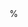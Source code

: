 ::: {.hidden}

\newcommand{\ans}[1]{{\color{blue}\textbf{Ans. } #1}}
\newcommand{\akash}[1]{{\color{blue} Akash: #1}}
\newcommand{\saber}[1]{{\color{blue} Saber: #1}}
\newcommand{\sam}[1]{{\color{blue} Sam: #1}}

\newcommand{\smallconc}[2]{\left[\begin{smallmatrix} #1 \\ #2 \end{smallmatrix}\right]}
\newcommand{\conc}[2]{\begin{bmatrix} #1 \\ #2 \end{bmatrix}}
\newcommand{\geqse}{\geq_{\mathrm{SE}}}
\newcommand{\leqse}{\leq_{\mathrm{SE}}}
\newcommand{\rank}{\operatorname{rank}}
% \newcommand{\span}{\operatorname{span}}
\newcommand{\<}{\langle}
\renewcommand{\>}{\rangle}
\newcommand{\eps}{\varepsilon}
\newcommand{\Alt}{\operatorname{Alt}}
\newcommand{\so}{\mathfrak{so}}
\newcommand{\dbrak}[1]{[\![ #1 ]\!]}
\newcommand{\cleq}{\preceq}
\newcommand{\dexp}{\operatorname{dexp}}
\newcommand{\ox}{{\mathring{x}}}
\newcommand{\ou}{{\mathring{u}}}
\newcommand{\ow}{{\mathring{w}}}
\newcommand{\bch}{\operatorname{bch}}
\newcommand{\BCH}{\textsf{BCH}}

\newcommand{\R}{\mathbb{R}}
\newcommand{\N}{\mathbb{N}}
\newcommand{\C}{\mathbb{C}}
\newcommand{\Z}{\mathbb{Z}}
\newcommand{\I}{\mathbb{I}}
\newcommand{\IR}{\mathbb{IR}}

\newcommand{\calA}{\mathcal{A}}
\newcommand{\calB}{\mathcal{B}}
\newcommand{\calC}{\mathcal{C}}
\newcommand{\calD}{\mathcal{D}}
\newcommand{\calE}{\mathcal{E}}
\newcommand{\calF}{\mathcal{F}}
\newcommand{\calG}{\mathcal{G}}
\newcommand{\calH}{\mathcal{H}}
\newcommand{\calI}{\mathcal{I}}
\newcommand{\calJ}{\mathcal{J}}
\newcommand{\calK}{\mathcal{K}}
\newcommand{\calL}{\mathcal{L}}
\newcommand{\calM}{\mathcal{M}}
\newcommand{\calN}{\mathcal{N}}
\newcommand{\calO}{\mathcal{O}}
\newcommand{\calP}{\mathcal{P}}
\newcommand{\calQ}{\mathcal{Q}}
\newcommand{\calR}{\mathcal{R}}
\newcommand{\calS}{\mathcal{S}}
\newcommand{\calT}{\mathcal{T}}
\newcommand{\calU}{\mathcal{U}}
\newcommand{\calV}{\mathcal{V}}
\newcommand{\calW}{\mathcal{W}}
\newcommand{\calX}{\mathcal{X}}
\newcommand{\calY}{\mathcal{Y}}
\newcommand{\calZ}{\mathcal{Z}}

\newcommand{\bbA}{\mathbb{A}}
\newcommand{\bbB}{\mathbb{B}}
\newcommand{\bbC}{\mathbb{C}}
\newcommand{\bbD}{\mathbb{D}}
\newcommand{\bbE}{\mathbb{E}}
\newcommand{\bbF}{\mathbb{F}}
\newcommand{\bbG}{\mathbb{G}}
\newcommand{\bbH}{\mathbb{H}}
\newcommand{\bbI}{\mathbb{I}}
\newcommand{\bbJ}{\mathbb{J}}
\newcommand{\bbK}{\mathbb{K}}
\newcommand{\bbL}{\mathbb{L}}
\newcommand{\bbM}{\mathbb{M}}
\newcommand{\bbN}{\mathbb{N}}
\newcommand{\bbO}{\mathbb{O}}
\newcommand{\bbP}{\mathbb{P}}
\newcommand{\bbQ}{\mathbb{Q}}
\newcommand{\bbR}{\mathbb{R}}
\newcommand{\bbS}{\mathbb{S}}
\newcommand{\bbT}{\mathbb{T}}
\newcommand{\bbU}{\mathbb{U}}
\newcommand{\bbV}{\mathbb{V}}
\newcommand{\bbW}{\mathbb{W}}
\newcommand{\bbX}{\mathbb{X}}
\newcommand{\bbY}{\mathbb{Y}}
\newcommand{\bbZ}{\mathbb{Z}}

\newcommand{\scrA}{\mathscr{A}}
\newcommand{\scrB}{\mathscr{B}}
\newcommand{\scrC}{\mathscr{C}}
\newcommand{\scrD}{\mathscr{D}}
\newcommand{\scrE}{\mathscr{E}}
\newcommand{\scrF}{\mathscr{F}}
\newcommand{\scrG}{\mathscr{G}}
\newcommand{\scrH}{\mathscr{H}}
\newcommand{\scrI}{\mathscr{I}}
\newcommand{\scrJ}{\mathscr{J}}
\newcommand{\scrK}{\mathscr{K}}
\newcommand{\scrL}{\mathscr{L}}
\newcommand{\scrM}{\mathscr{M}}
\newcommand{\scrN}{\mathscr{N}}
\newcommand{\scrO}{\mathscr{O}}
\newcommand{\scrP}{\mathscr{P}}
\newcommand{\scrQ}{\mathscr{Q}}
\newcommand{\scrR}{\mathscr{R}}
\newcommand{\scrS}{\mathscr{S}}
\newcommand{\scrT}{\mathscr{T}}
\newcommand{\scrU}{\mathscr{U}}
\newcommand{\scrV}{\mathscr{V}}
\newcommand{\scrW}{\mathscr{W}}
\newcommand{\scrX}{\mathscr{X}}
\newcommand{\scrY}{\mathscr{Y}}
\newcommand{\scrZ}{\mathscr{Z}}

\newcommand{\bfa}{\mathbf{a}}
\newcommand{\bfb}{\mathbf{b}}
\newcommand{\bfc}{\mathbf{c}}
\newcommand{\bfd}{\mathbf{d}}
\newcommand{\bfe}{\mathbf{e}}
\newcommand{\bff}{\mathbf{f}}
\newcommand{\bfg}{\mathbf{g}}
\newcommand{\bfh}{\mathbf{h}}
\newcommand{\bfi}{\mathbf{i}}
\newcommand{\bfj}{\mathbf{j}}
\newcommand{\bfk}{\mathbf{k}}
\newcommand{\bfl}{\mathbf{l}}
\newcommand{\bfm}{\mathbf{m}}
\newcommand{\bfn}{\mathbf{n}}
\newcommand{\bfo}{\mathbf{o}}
\newcommand{\bfp}{\mathbf{p}}
\newcommand{\bfq}{\mathbf{q}}
\newcommand{\bfr}{\mathbf{r}}
\newcommand{\bfs}{\mathbf{s}}
\newcommand{\bft}{\mathbf{t}}
\newcommand{\bfu}{\mathbf{u}}
\newcommand{\bfv}{\mathbf{v}}
\newcommand{\bfw}{\mathbf{w}}
\newcommand{\bfx}{\mathbf{x}}
\newcommand{\bfy}{\mathbf{y}}
\newcommand{\bfz}{\mathbf{z}}
\newcommand{\bfA}{\mathbf{A}}
\newcommand{\bfB}{\mathbf{B}}
\newcommand{\bfC}{\mathbf{C}}
\newcommand{\bfD}{\mathbf{D}}
\newcommand{\bfE}{\mathbf{E}}
\newcommand{\bfF}{\mathbf{F}}
\newcommand{\bfG}{\mathbf{G}}
\newcommand{\bfH}{\mathbf{H}}
\newcommand{\bfI}{\mathbf{I}}
\newcommand{\bfJ}{\mathbf{J}}
\newcommand{\bfK}{\mathbf{K}}
\newcommand{\bfL}{\mathbf{L}}
\newcommand{\bfM}{\mathbf{M}}
\newcommand{\bfN}{\mathbf{N}}
\newcommand{\bfO}{\mathbf{O}}
\newcommand{\bfP}{\mathbf{P}}
\newcommand{\bfQ}{\mathbf{Q}}
\newcommand{\bfR}{\mathbf{R}}
\newcommand{\bfS}{\mathbf{S}}
\newcommand{\bfT}{\mathbf{T}}
\newcommand{\bfU}{\mathbf{U}}
\newcommand{\bfV}{\mathbf{V}}
\newcommand{\bfW}{\mathbf{W}}
\newcommand{\bfX}{\mathbf{X}}
\newcommand{\bfY}{\mathbf{Y}}
\newcommand{\bfZ}{\mathbf{Z}}

\newcommand{\sfa}{\mathsf{a}}
\newcommand{\sfb}{\mathsf{b}}
\newcommand{\sfc}{\mathsf{c}}
\newcommand{\sfd}{\mathsf{d}}
\newcommand{\sfe}{\mathsf{e}}
\newcommand{\sff}{\mathsf{f}}
\newcommand{\sfg}{\mathsf{g}}
\newcommand{\sfh}{\mathsf{h}}
\newcommand{\sfi}{\mathsf{i}}
\newcommand{\sfj}{\mathsf{j}}
\newcommand{\sfk}{\mathsf{k}}
\newcommand{\sfl}{\mathsf{l}}
\newcommand{\sfm}{\mathsf{m}}
\newcommand{\sfn}{\mathsf{n}}
\newcommand{\sfo}{\mathsf{o}}
\newcommand{\sfp}{\mathsf{p}}
\newcommand{\sfq}{\mathsf{q}}
\newcommand{\sfr}{\mathsf{r}}
\newcommand{\sfs}{\mathsf{s}}
\newcommand{\sft}{\mathsf{t}}
\newcommand{\sfu}{\mathsf{u}}
\newcommand{\sfv}{\mathsf{v}}
\newcommand{\sfw}{\mathsf{w}}
\newcommand{\sfx}{\mathsf{x}}
\newcommand{\sfy}{\mathsf{y}}
\newcommand{\sfz}{\mathsf{z}}
\newcommand{\sfA}{\mathsf{A}}
\newcommand{\sfB}{\mathsf{B}}
\newcommand{\sfC}{\mathsf{C}}
\newcommand{\sfD}{\mathsf{D}}
\newcommand{\sfE}{\mathsf{E}}
\newcommand{\sfF}{\mathsf{F}}
\newcommand{\sfG}{\mathsf{G}}
\newcommand{\sfH}{\mathsf{H}}
\newcommand{\sfI}{\mathsf{I}}
\newcommand{\sfJ}{\mathsf{J}}
\newcommand{\sfK}{\mathsf{K}}
\newcommand{\sfL}{\mathsf{L}}
\newcommand{\sfM}{\mathsf{M}}
\newcommand{\sfN}{\mathsf{N}}
\newcommand{\sfO}{\mathsf{O}}
\newcommand{\sfP}{\mathsf{P}}
\newcommand{\sfQ}{\mathsf{Q}}
\newcommand{\sfR}{\mathsf{R}}
\newcommand{\sfS}{\mathsf{S}}
\newcommand{\sfT}{\mathsf{T}}
\newcommand{\sfU}{\mathsf{U}}
\newcommand{\sfV}{\mathsf{V}}
\newcommand{\sfW}{\mathsf{W}}
\newcommand{\sfX}{\mathsf{X}}
\newcommand{\sfY}{\mathsf{Y}}
\newcommand{\sfZ}{\mathsf{Z}}

\newcommand{\ul}[1]{\underline{#1}}
\newcommand{\ula}{\ul{a}}
\newcommand{\ulb}{\ul{b}}
\newcommand{\ulc}{\ul{c}}
\newcommand{\uld}{\ul{d}}
\newcommand{\ule}{\ul{e}}
\newcommand{\ulf}{\ul{f}}
\newcommand{\ulg}{\ul{g}}
\newcommand{\ulh}{\ul{h}}
\newcommand{\uli}{\ul{i}}
\newcommand{\ulj}{\ul{j}}
\newcommand{\ulk}{\ul{k}}
\newcommand{\ull}{\ul{l}}
\newcommand{\ulm}{\ul{m}}
\newcommand{\uln}{\ul{n}}
\newcommand{\ulo}{\ul{o}}
\newcommand{\ulp}{\ul{p}}
\newcommand{\ulq}{\ul{q}}
\newcommand{\ulr}{\ul{r}}
\newcommand{\uls}{\ul{s}}
\newcommand{\ult}{\ul{t}}
\newcommand{\ulu}{\ul{u}}
\newcommand{\ulv}{\ul{v}}
\newcommand{\ulw}{\ul{w}}
\newcommand{\ulx}{\ul{x}}
\newcommand{\uly}{\ul{y}}
\newcommand{\ulz}{\ul{z}}
\newcommand{\ulA}{\ul{A}}
\newcommand{\ulB}{\ul{B}}
\newcommand{\ulC}{\ul{C}}
\newcommand{\ulD}{\ul{D}}
\newcommand{\ulE}{\ul{E}}
\newcommand{\ulF}{\ul{F}}
\newcommand{\ulG}{\ul{G}}
\newcommand{\ulH}{\ul{H}}
\newcommand{\ulI}{\ul{I}}
\newcommand{\ulJ}{\ul{J}}
\newcommand{\ulK}{\ul{K}}
\newcommand{\ulL}{\ul{L}}
\newcommand{\ulM}{\ul{M}}
\newcommand{\ulN}{\ul{N}}
\newcommand{\ulO}{\ul{O}}
\newcommand{\ulP}{\ul{P}}
\newcommand{\ulQ}{\ul{Q}}
\newcommand{\ulR}{\ul{R}}
\newcommand{\ulS}{\ul{S}}
\newcommand{\ulT}{\ul{T}}
\newcommand{\ulU}{\ul{U}}
\newcommand{\ulV}{\ul{V}}
\newcommand{\ulW}{\ul{W}}
\newcommand{\ulX}{\ul{X}}
\newcommand{\ulY}{\ul{Y}}
\newcommand{\ulZ}{\ul{Z}}

\newcommand{\ol}[1]{\overline{#1}}
\newcommand{\ola}{\ol{a}}
\newcommand{\olb}{\ol{b}}
\newcommand{\olc}{\ol{c}}
\newcommand{\old}{\ol{d}}
\newcommand{\ole}{\ol{e}}
\newcommand{\olf}{\ol{f}}
\newcommand{\olg}{\ol{g}}
\newcommand{\olh}{\ol{h}}
\newcommand{\oli}{\ol{i}}
\newcommand{\olj}{\ol{j}}
\newcommand{\olk}{\ol{k}}
\newcommand{\oll}{\ol{l}}
\newcommand{\olm}{\ol{m}}
\newcommand{\oln}{\ol{n}}
\newcommand{\olo}{\ol{o}}
\newcommand{\olp}{\ol{p}}
\newcommand{\olq}{\ol{q}}
\newcommand{\olr}{\ol{r}}
\newcommand{\ols}{\ol{s}}
\newcommand{\olt}{\ol{t}}
\newcommand{\olu}{\ol{u}}
\newcommand{\olv}{\ol{v}}
\newcommand{\olw}{\ol{w}}
\newcommand{\olx}{\ol{x}}
\newcommand{\oly}{\ol{y}}
\newcommand{\olz}{\ol{z}}
\newcommand{\olA}{\ol{A}}
\newcommand{\olB}{\ol{B}}
\newcommand{\olC}{\ol{C}}
\newcommand{\olD}{\ol{D}}
\newcommand{\olE}{\ol{E}}
\newcommand{\olF}{\ol{F}}
\newcommand{\olG}{\ol{G}}
\newcommand{\olH}{\ol{H}}
\newcommand{\olI}{\ol{I}}
\newcommand{\olJ}{\ol{J}}
\newcommand{\olK}{\ol{K}}
\newcommand{\olL}{\ol{L}}
\newcommand{\olM}{\ol{M}}
\newcommand{\olN}{\ol{N}}
\newcommand{\olO}{\ol{O}}
\newcommand{\olP}{\ol{P}}
\newcommand{\olQ}{\ol{Q}}
\newcommand{\olR}{\ol{R}}
\newcommand{\olS}{\ol{S}}
\newcommand{\olT}{\ol{T}}
\newcommand{\olU}{\ol{U}}
\newcommand{\olV}{\ol{V}}
\newcommand{\olW}{\ol{W}}
\newcommand{\olX}{\ol{X}}
\newcommand{\olY}{\ol{Y}}
\newcommand{\olZ}{\ol{Z}}

\newcommand{\fraka}{\mathfrak{a}}
\newcommand{\frakb}{\mathfrak{b}}
\newcommand{\frakc}{\mathfrak{c}}
\newcommand{\frakd}{\mathfrak{d}}
\newcommand{\frake}{\mathfrak{e}}
\newcommand{\frakf}{\mathfrak{f}}
\newcommand{\frakg}{\mathfrak{g}}
\newcommand{\frakh}{\mathfrak{h}}
\newcommand{\fraki}{\mathfrak{i}}
\newcommand{\frakj}{\mathfrak{j}}
\newcommand{\frakk}{\mathfrak{k}}
\newcommand{\frakl}{\mathfrak{l}}
\newcommand{\frakm}{\mathfrak{m}}
\newcommand{\frakn}{\mathfrak{n}}
\newcommand{\frako}{\mathfrak{o}}
\newcommand{\frakp}{\mathfrak{p}}
\newcommand{\frakq}{\mathfrak{q}}
\newcommand{\frakr}{\mathfrak{r}}
\newcommand{\fraks}{\mathfrak{s}}
\newcommand{\frakt}{\mathfrak{t}}
\newcommand{\fraku}{\mathfrak{u}}
\newcommand{\frakv}{\mathfrak{v}}
\newcommand{\frakw}{\mathfrak{w}}
\newcommand{\frakx}{\mathfrak{x}}
\newcommand{\fraky}{\mathfrak{y}}
\newcommand{\frakz}{\mathfrak{z}}
\newcommand{\frakA}{\mathfrak{A}}
\newcommand{\frakB}{\mathfrak{B}}
\newcommand{\frakC}{\mathfrak{C}}
\newcommand{\frakD}{\mathfrak{D}}
\newcommand{\frakE}{\mathfrak{E}}
\newcommand{\frakF}{\mathfrak{F}}
\newcommand{\frakG}{\mathfrak{G}}
\newcommand{\frakH}{\mathfrak{H}}
\newcommand{\frakI}{\mathfrak{I}}
\newcommand{\frakJ}{\mathfrak{J}}
\newcommand{\frakK}{\mathfrak{K}}
\newcommand{\frakL}{\mathfrak{L}}
\newcommand{\frakM}{\mathfrak{M}}
\newcommand{\frakN}{\mathfrak{N}}
\newcommand{\frakO}{\mathfrak{O}}
\newcommand{\frakP}{\mathfrak{P}}
\newcommand{\frakQ}{\mathfrak{Q}}
\newcommand{\frakR}{\mathfrak{R}}
\newcommand{\frakS}{\mathfrak{S}}
\newcommand{\frakT}{\mathfrak{T}}
\newcommand{\frakU}{\mathfrak{U}}
\newcommand{\frakV}{\mathfrak{V}}
\newcommand{\frakW}{\mathfrak{W}}
\newcommand{\frakX}{\mathfrak{X}}
\newcommand{\frakY}{\mathfrak{Y}}
\newcommand{\frakZ}{\mathfrak{Z}}

:::